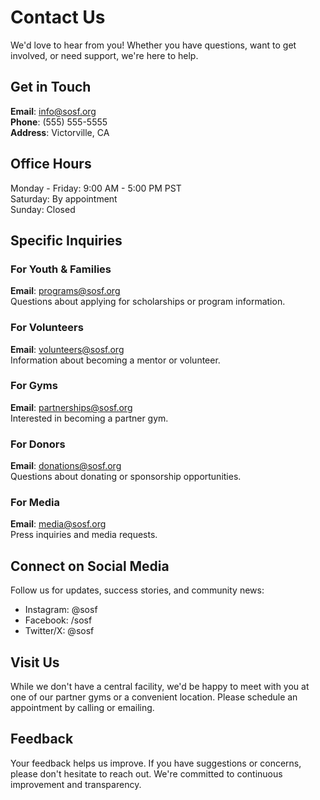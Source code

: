 # Contact Us

We'd love to hear from you! Whether you have questions, want to get involved, or need support, we're here to help.

## Get in Touch

**Email**: info@sosf.org  
**Phone**: (555) 555-5555  
**Address**: Victorville, CA

## Office Hours

Monday - Friday: 9:00 AM - 5:00 PM PST  
Saturday: By appointment  
Sunday: Closed

## Specific Inquiries

### For Youth & Families
**Email**: programs@sosf.org  
Questions about applying for scholarships or program information.

### For Volunteers
**Email**: volunteers@sosf.org  
Information about becoming a mentor or volunteer.

### For Gyms
**Email**: partnerships@sosf.org  
Interested in becoming a partner gym.

### For Donors
**Email**: donations@sosf.org  
Questions about donating or sponsorship opportunities.

### For Media
**Email**: media@sosf.org  
Press inquiries and media requests.

## Connect on Social Media

Follow us for updates, success stories, and community news:

- Instagram: @sosf
- Facebook: /sosf
- Twitter/X: @sosf

## Visit Us

While we don't have a central facility, we'd be happy to meet with you at one of our partner gyms or a convenient location. Please schedule an appointment by calling or emailing.

## Feedback

Your feedback helps us improve. If you have suggestions or concerns, please don't hesitate to reach out. We're committed to continuous improvement and transparency.

